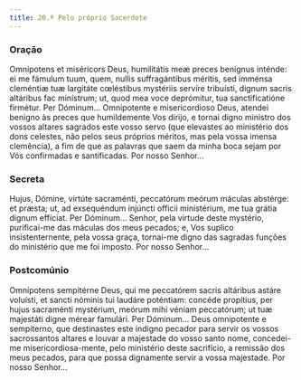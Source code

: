 ```yaml
---
title: 20.ª Pelo próprio Sacerdote
---
```


### Oração

<div class="side-by-side not-content">
  <span>
    Omnípotens et miséricors Deus, humilitátis meæ preces benígnus inténde: ei
    me fámulum tuum, quem, nullis suffragántibus méritis, sed imménsa cleméntiæ
    tuæ largitáte cœléstibus mystériis servíre tribuísti, dignum sacris
    altáribus fac minístrum; ut, quod mea voce deprómitur, tua sanctificatióne
    firmétur. Per Dóminum...
  </span>
  <span>
    Omnipotente e misericordioso Deus, atendei benigno às preces que
    humildemente Vos dirijo, e tornai digno ministro dos vossos altares sagrados
    este vosso servo (que elevastes ao ministério dos dons celestes, não pelos
    seus próprios méritos, mas pela vossa imensa clemência), a fim de que as
    palavras que saem da minha boca sejam por Vós confirmadas e santificadas.
    Por nosso Senhor...
  </span>
</div>

### Secreta

<div class="side-by-side not-content">
  <span>
    Hujus, Dómine, virtúte sacraménti, peccatórum meórum máculas abstérge: et
    præsta; ut, ad exsequéndum injúncti officii ministérium, me tua grátia
    dignum effíciat. Per Dóminum...
  </span>
  <span>
    Senhor, pela virtude deste mystério, purificai-me das máculas dos meus
    pecados; e, Vos suplico insistenternente, pela vossa graça, tornai-me digno
    das sagradas funções do ministério que me foi imposto. Por nosso Senhor...
  </span>
</div>

### Postcomúnio

<div class="side-by-side not-content">
  <span>
    Omnípotens sempitérne Deus, qui me peccatórem sacris altáribus astáre
    voluísti, et sancti nóminis tui laudáre poténtiam: concéde propítius, per
    hujus sacraménti mystérium, meórum mihi véniam peccatórum; ut tuæ majestáti
    digne mérear famulári. Per Dóminum...
  </span>
  <span>
    Deus omnipotente e sempiterno, que destinastes este indigno pecador para
    servir os vossos sacrossantos altares e louvar a majestade do vosso santo
    nome, concedei-me misericordiosa-mente, pelo ministério deste sacrifício, a
    remissão dos meus pecados, para que possa dignamente servir a vossa
    majestade. Por nosso Senhor...
  </span>
</div>
